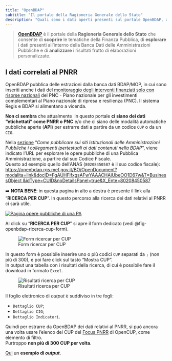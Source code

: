 ```yaml
---
title: "OpenBDAP"
subtitle: "Il portale della Ragioneria Generale dello Stato"
description: "Quali sono i dati aperti presenti sul portale OpenBDAP, associabili al PNRR"
---
```


> [**OpenBDAP**](https://openbdap.rgs.mef.gov.it/) è il portale della **Ragioneria Generale dello Stato** che consente di **scoprire** le tematiche della Finanza Pubblica, di **esplorare** i dati presenti all'interno della Banca Dati delle Amministrazioni Pubbliche e di **analizzare** i risultati frutto di elaborazioni personalizzate.


## I dati correlati al PNRR

OpenBDAP pubblica delle estrazioni dalla banca dati BDAP/MOP, in cui sono inseriti anche i dati del [monitoraggio degli interventi finanziati solo con risorse nazionali](https://www.rgs.mef.gov.it/VERSIONE-I/attivita_istituzionali/monitoraggio/piano_nazionale_per_gli_investimenti_complementari_al_pnrr/monitoraggio_del_pnc/) del PNC - Piano nazionale per gli investimenti complementari al Piano nazionale di ripresa e resilienza (PNC). Il sistema Regis e BDAP si alimentano a vicenda.

**Non ci sembra** che attualmente  in questo portale **ci siano dei dati "etichettati" come PNRR o PNC** e/o che ci siano delle modalità automatiche pubbliche aperte (**API**) per estrarre dati a partire da un codice `CUP` o da un `CIG`.

Nella [sezione](https://openbdap.rgs.mef.gov.it/it/Home/ComePubblicare) "_Come pubblicare sui siti Istituzionali delle Amministrazioni Pubbliche i collegamenti ipertestuali ai dati contenuti nella BDAP_", viene indicato l'URL per esplorare le opere pubbliche di una Pubblica Amministrazione, a partire dal suo Codice Fiscale.<br>
Questo ad esempio quello dell'ANAS (`80208450587` è il suo codice fiscale):<br>
[https://openbdap.rgs.mef.gov.it/BO/OpenDocument?modalita=link&docID=FgAUHFlfxgsAFwYAAACHAiUbeOO1D67w&T=BusinessObject
&idType=CUID&noDetailsPanel=true&X_Ente=80208450587](https://openbdap.rgs.mef.gov.it/BO/OpenDocument?modalita=link&docID=FgAUHFlfxgsAFwYAAACHAiUbeOO1D67w&T=BusinessObject&idType=CUID&noDetailsPanel=true&X_Ente=80208450587)

➡️ **NOTA BENE**: in questa pagina in alto a destra è presente il link alla "**RICERCA PER CUP**". In questo percorso alla ricerca dei dati relativi al PNRR ci sarà utile.

[![Pagina opere pubbliche di una PA](images/openbdap-ricerca-cup.png){#fig-openbdap-ricerca-cup}](https://openbdap.rgs.mef.gov.it/BO/OpenDocument?modalita=link&docID=FgAUHFlfxgsAFwYAAACHAiUbeOO1D67w&T=BusinessObject&idType=CUID&noDetailsPanel=true&X_Ente=80208450587)

Al click su "**RICERCA PER CUP**" si apre il form dedicato (vedi @fig-openbdap-ricerca-cup-form).

![Form ricercar per CUP](images/openbdap-form-cup.png){#fig-openbdap-ricerca-cup-form}

In questo form è possibile inserire uno o più codici `CUP` separati da `;` (non più di 300), e poi fare click sul tasto "Mostra CUP".<br>
In output una tabella con i risultati della ricerca, di cui è possibile fare il download in formato `Excel`.

![Risultati ricerca per CUP](images/openbdap-cup-results.png){#fig-openbdap-ricerca-cup-risultati}

Il foglio elettronico di _output_ è suddiviso in tre fogli:

- `Dettaglio CUP`;
- `Dettaglio CIG`;
- `Dettaglio Indicatori`.

Quindi per estrarre da OpenBDAP dei dati relativi al PNRR, si può ancora una volta usare l'elenco dei CUP del [Focus PNRR](../opencup/focus-pnrr.qmd) di OpenCUP, come elemento di filtro.<br>
Purtroppo **non più di 300 CUP per volta**.

[Qui](../../data/openbdap/2023-02-05_openbdap.xlsx) un **esempio di _output_**.
